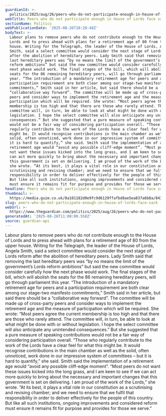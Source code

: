 ```yaml
---
guardianId: >-
  politics/2025/aug/26/peers-who-do-not-participate-enough-in-house-of-lords-face-sack
webTitle: Peers who do not participate enough in House of Lords face sack
sectionName: Politics
webPublicationDate: '2025-08-26T10:28:48Z'
bodyText: >-
  Labour plans to remove peers who do not contribute enough to the House of
  Lords and to press ahead with plans for a retirement age of 80 from the upper
  house. Writing for the Telegraph, the leader of the House of Lords, Angela
  Smith, said a select committee would consider the next stage of Lords reform
  after the abolition of hereditary peers. Lady Smith said that removing the
  last hereditary peers was “by no means the limit of the government’s Lords
  reform ambitions” but said the new committee would consider carefully how the
  next phase would work. The final stages of the bill, which will abolish the
  seats for the 86 remaining hereditary peers, will go through parliament this
  year. “The introduction of a mandatory retirement age for peers and a
  participation requirement are both clear among our stage-two manifesto
  commitments,” Smith said in her article, but said there should be a
  “collaborative way forward”. The committee will be made up of cross-party
  peers and consider ways to implement the retirement age and the measure of
  participation which will be required. She wrote: “Most peers agree the current
  membership is too high and that there are those who rarely attend. The
  committee will, in turn, be able to look at what might be done with or without
  legislation. I hope the select committee will also anticipate any unintended
  consequences.” But she suggested that a pure measure of speaking contributions
  would not be a fair way of considering participation overall. “Those who
  regularly contribute to the work of the Lords have a clear feel for what this
  might be. It would recognise contributions in the main chamber as well as the
  solid, often unnoticed, work done in our impressive system of committees – but
  it is hard to quantify,” she said. Smith said the implementation of a
  retirement age would “avoid any possible cliff-edge moment”. “Most peers do
  not want these issues kicked into the long grass, and I am keen to see if we
  can act more quickly to bring about the necessary and important changes that
  this government is set on delivering. I am proud of the work of the Lords,”
  she wrote. “At its best, it plays a vital role in our constitution as a
  scrutinising and revising chamber; and we need to ensure that we fulfil that
  responsibility in order to deliver effectively for the people of this country.
  But like all such institutions, ongoing improvements and considered reform
  must ensure it remains fit for purpose and provides for those we serve.”
headline: Peers who do not participate enough in House of Lords face sack
thumbnail: >-
  https://media.guim.co.uk/8a101182d0e9fc9d6129ffafbd8ae5ea837a6b8a/843_0_4157_3326/500.jpg
slug: peers-who-do-not-participate-enough-in-house-of-lords-face-sack
webUrl: >-
  https://www.theguardian.com/politics/2025/aug/26/peers-who-do-not-participate-enough-in-house-of-lords-face-sack
generatedAt: '2025-08-26T11:00:09.558Z'
source: guardian-api
---
```

Labour plans to remove peers who do not contribute enough to the House of Lords and to press ahead with plans for a retirement age of 80 from the upper house. Writing for the Telegraph, the leader of the House of Lords, Angela Smith, said a select committee would consider the next stage of Lords reform after the abolition of hereditary peers. Lady Smith said that removing the last hereditary peers was “by no means the limit of the government’s Lords reform ambitions” but said the new committee would consider carefully how the next phase would work. The final stages of the bill, which will abolish the seats for the 86 remaining hereditary peers, will go through parliament this year. “The introduction of a mandatory retirement age for peers and a participation requirement are both clear among our stage-two manifesto commitments,” Smith said in her article, but said there should be a “collaborative way forward”. The committee will be made up of cross-party peers and consider ways to implement the retirement age and the measure of participation which will be required. She wrote: “Most peers agree the current membership is too high and that there are those who rarely attend. The committee will, in turn, be able to look at what might be done with or without legislation. I hope the select committee will also anticipate any unintended consequences.” But she suggested that a pure measure of speaking contributions would not be a fair way of considering participation overall. “Those who regularly contribute to the work of the Lords have a clear feel for what this might be. It would recognise contributions in the main chamber as well as the solid, often unnoticed, work done in our impressive system of committees – but it is hard to quantify,” she said. Smith said the implementation of a retirement age would “avoid any possible cliff-edge moment”. “Most peers do not want these issues kicked into the long grass, and I am keen to see if we can act more quickly to bring about the necessary and important changes that this government is set on delivering. I am proud of the work of the Lords,” she wrote. “At its best, it plays a vital role in our constitution as a scrutinising and revising chamber; and we need to ensure that we fulfil that responsibility in order to deliver effectively for the people of this country. But like all such institutions, ongoing improvements and considered reform must ensure it remains fit for purpose and provides for those we serve.”
